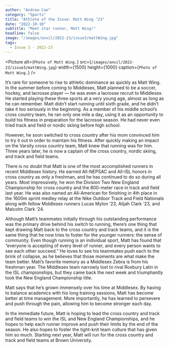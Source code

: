 ```yaml
---
author: "Andrew Cao"
category: "Sports"
title: "Athlete of the Issue: Matt Wing ‘23"
date: "2022-10-10"
subtitle: "Meet star runner, Matt Wing!"
headline: false
image: "/images/anvil/2022-23/issue3/mattWing.jpg"
tags:
  - Issue 3 - 2022-23
---
```


<Picture
	alt={`Photo of Matt Wing.`}
	src={`/images/anvil/2022-23/issue3/mattWing.jpg`}
	width={1500}
	height={1000}
	caption={`Photo of Matt Wing.`}
/>

It’s rare for someone to rise to athletic dominance as quickly as Matt Wing. In the summer before coming to Middlesex, Matt planned to be a soccer, hockey, and lacrosse player — he was even a lacrosse recruit to Middlesex. He started playing these three sports at a very young age, almost as long as he can remember. Matt didn’t start running until sixth grade, and he didn’t take it too seriously in the beginning. As a member of his middle school’s cross country team, he ran only one mile a day, using it as an opportunity to build his fitness in preparation for the lacrosse season. He had never even tried track and field or nordic skiing before high school.

However, he soon switched to cross country after his mom convinced him to try it out in order to maintain his fitness. After quickly making an impact on the Varsity cross country team, Matt knew that running was for him. Three years later, he is now a captain of the cross country, nordic skiing, and track and field teams.

There is no doubt that Matt is one of the most accomplished runners in recent Middlesex history. He earned All-NEPSAC and All-ISL honors in cross country as only a freshman, and he has continued to do so during all years. Most impressively, he won the Division Two New England Championship for cross country and the 800-meter race in track and field last year. He was also named an All-American for finishing in 4th place in the 1600m sprint medley relay at the Nike Outdoor Track and Field Nationals along with fellow Middlesex runners Lucas Mylon ‘23, Alijah Clark ‘23, and Malcolm Clark ‘24.

Although Matt’s teammates initially through his outstanding performance was the primary drive behind his switch to running, there’s one thing that kept drawing Matt back to the cross country and track teams, and it is the same thing that he now tries to foster for the younger runners: the sense of community. Even though running is an individual sport, Matt has found that “everyone is accepting of every level of runner, and every person wants to see each other succeed.” He loves to see his teammates push each to the brink of collapse, as he believes that those moments are what make the team better. Matt’s favorite memory as a Middlesex Zebra is from his freshman year. The Middlesex team narrowly lost to rival Roxbury Latin in the ISL championships, but they came back the next week and triumphantly took the New England Championship title.

Matt says that he’s grown immensely over his time at Middlesex. By having to balance academics with his long training sessions, Matt has become better at time management. More importantly, he has learned to persevere and push through the pain, allowing him to become stronger each day.

In the immediate future, Matt is hoping to lead the cross country and track and field teams to win the ISL and New England Championships, and he hopes to help each runner improve and push their limits by the end of the season. He also hopes to foster the tight-knit team culture that has given him so much. Starting next year, Matt will run for the cross country and track and field teams at Brown University.
